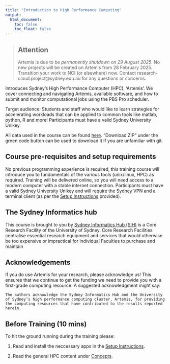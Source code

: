 ```yaml
---
title: "Introduction to High Performance Computing"
output:
  html_document:
    toc: false
    toc_float: false
---
```


> ## Attention
> Artemis is due to be *permanently shutdown on 29 August 2025*.
> No new projects will be created on Artemis from 28 February 2025.
> Transition your work to NCI (or elsewhere) now.
> Contact research-cloud.project@sydney.edu.au for any questions or concerns.


Introduces Sydney’s High Performance Computer (HPC), ‘Artemis’. We cover connecting and navigating Artemis, available software, and how to submit and monitor computational jobs using the PBS Pro scheduler.

Target audience: Students and staff who would like to learn strategies for accelerating workloads that can be applied to common tools like matlab, python, R and more! Participants must have a valid Sydney University Unikey.

All data used in the course can be found [here](https://github.com/Sydney-Informatics-Hub/IntroHPCData). "Download ZIP" under the green code button can be used to download it if you are unfamiliar with git. 


## Course pre-requisites and setup requirements

No previous programming experience is required, this training course will introduce you to fundamentals of the various tools (unix/linux, HPC) as required. Training will be delivered online, so you will need access to a modern computer with a stable internet connection. Participants must have a valid Sydney University Unikey and will require the Sydney VPN and a terminal client (as per the [Setup Instructions](./setup.qmd) provided).

## The Sydney Informatics hub

This course is brought to you by [Sydney Informatics Hub (SIH)](https://informatics.sydney.edu.au) is a Core Research Facility of the University of Sydney. Core Research Facilities centralise essential research equipment and services that would otherwise be too expensive or impractical for individual Faculties to purchase and maintain


## Acknowledgements

If you do use Artemis for your research, please acknowledge us! This ensures that we continue to get the funding we need to provide you with a first-grade computing resource. A suggested acknowledgment might say:

`The authors acknowledge the Sydney Informatics Hub and the University of Sydney’s high performance computing cluster, Artemis, for providing the computing resources that have contributed to the results reported herein.`


## Before Training (10 mins)

To hit the ground running during the training please:

1. Read and install the neccessary apps in the [Setup Instructions](./setup.html).

2. Read the general HPC content under [Concepts](./notebooks/02_connect.qmd).
